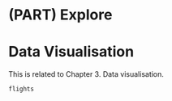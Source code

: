 # (PART) Explore {-}

# Data Visualisation {#viz}

This is related to Chapter 3. Data visualisation.


```r

flights

```


